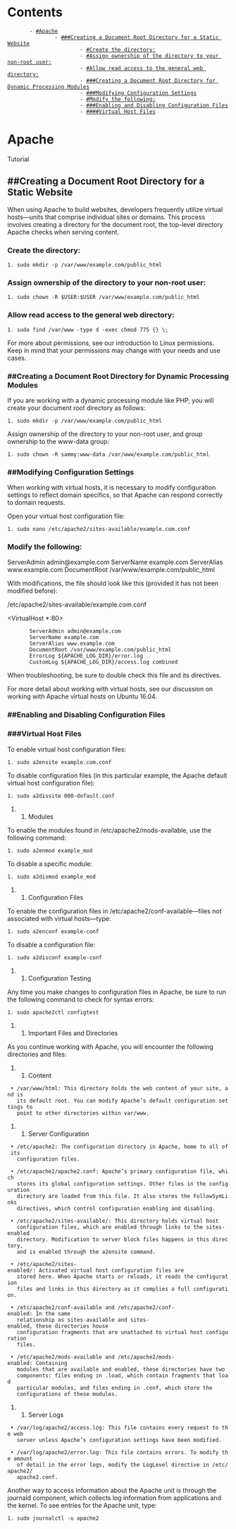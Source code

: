 = Contents =
        - [[#Apache]]
                - [[###Creating a Document Root Directory for a Static Website]]
                        - [[#Create the directory:]]
                        - [[#Assign ownership of the directory to your non-root user:]]
                        - [[#Allow read access to the general web directory:]]
                        - [[###Creating a Document Root Directory for Dynamic Processing Modules]]
                        - [[###Modifying Configuration Settings]]
                        - [[#Modify the following:]]
                        - [[###Enabling and Disabling Configuration Files]]
                        - [[####Virtual Host Files]]

=Apache=
Tutorial


== ##Creating a Document Root Directory for a Static Website ==

When using Apache to build websites, developers frequently utilize virtual
hosts—units that comprise individual sites or domains. This process involves
creating a directory for the document root, the top-level directory Apache
checks when serving content.

=== Create the directory: ===

 1. sudo mkdir -p /var/www/example.com/public_html


=== Assign ownership of the directory to your non-root user: ===

 1. sudo chown -R $USER:$USER /var/www/example.com/public_html


=== Allow read access to the general web directory: ===

 1. sudo find /var/www -type d -exec chmod 775 {} \;


For more about permissions, see our introduction to Linux permissions. Keep in
mind that your permissions may change with your needs and use cases.

=== ##Creating a Document Root Directory for Dynamic Processing Modules ===

If you are working with a dynamic processing module like PHP, you will create
your document root directory as follows:

 1. sudo mkdir -p /var/www/example.com/public_html


Assign ownership of the directory to your non-root user, and group ownership to
the www-data group:

 1. sudo chown -R sammy:www-data /var/www/example.com/public_html


=== ##Modifying Configuration Settings ===

When working with virtual hosts, it is necessary to modify configuration
settings to reflect domain specifics, so that Apache can respond correctly to
domain requests.

Open your virtual host configuration file:

 1. sudo nano /etc/apache2/sites-available/example.com.conf


=== Modify the following: ===

ServerAdmin admin@example.com
ServerName example.com
ServerAlias www.example.com
DocumentRoot /var/www/example.com/public_html

With modifications, the file should look like this (provided it has not been
modified before):

/etc/apache2/sites-available/example.com.conf

<VirtualHost *:80>
        ServerAdmin admin@example.com
        ServerName example.com
        ServerAlias www.example.com
        DocumentRoot /var/www/example.com/public_html
        ErrorLog ${APACHE_LOG_DIR}/error.log
        CustomLog ${APACHE_LOG_DIR}/access.log combined
</VirtualHost>

When troubleshooting, be sure to double check this file and its directives.

For more detail about working with virtual hosts, see our discussion on working
with Apache virtual hosts on Ubuntu 16.04.

=== ##Enabling and Disabling Configuration Files ===

=== ###Virtual Host Files ===

To enable virtual host configuration files:

 1. sudo a2ensite example.com.conf


To disable configuration files (in this particular example, the Apache default
virtual host configuration file):

 1. sudo a2dissite 000-default.conf


###Modules

To enable the modules found in /etc/apache2/mods-available, use the following
command:

 1. sudo a2enmod example_mod


To disable a specific module:

 1. sudo a2dismod example_mod


###Configuration Files

To enable the configuration files in /etc/apache2/conf-available—files not
associated with virtual hosts—type:

 1. sudo a2enconf example-conf


To disable a configuration file:

 1. sudo a2disconf example-conf


##Configuration Testing

Any time you make changes to configuration files in Apache, be sure to run the
following command to check for syntax errors:

 1. sudo apache2ctl configtest


##Important Files and Directories

As you continue working with Apache, you will encounter the following
directories and files:

###Content

  • /var/www/html: This directory holds the web content of your site, and is
    its default root. You can modify Apache’s default configuration settings to
    point to other directories within var/www.

###Server Configuration

  • /etc/apache2: The configuration directory in Apache, home to all of its
    configuration files.

  • /etc/apache2/apache2.conf: Apache’s primary configuration file, which
    stores its global configuration settings. Other files in the configuration
    directory are loaded from this file. It also stores the FollowSymLinks
    directives, which control configuration enabling and disabling.

  • /etc/apache2/sites-available/: This directory holds virtual host
    configuration files, which are enabled through links to the sites-enabled
    directory. Modification to server block files happens in this directory,
    and is enabled through the a2ensite command.

  • /etc/apache2/sites-enabled/: Activated virtual host configuration files are
    stored here. When Apache starts or reloads, it reads the configuration
    files and links in this directory as it complies a full configuration.

  • /etc/apache2/conf-available and /etc/apache2/conf-enabled: In the same
    relationship as sites-available and sites-enabled, these directories house
    configuration fragments that are unattached to virtual host configuration
    files.

  • /etc/apache2/mods-available and /etc/apache2/mods-enabled: Containing
    modules that are available and enabled, these directories have two
    components: files ending in .load, which contain fragments that load
    particular modules, and files ending in .conf, which store the
    configurations of these modules.

###Server Logs

  • /var/log/apache2/access.log: This file contains every request to the web
    server unless Apache’s configuration settings have been modified.

  • /var/log/apache2/error.log: This file contains errors. To modify the amount
    of detail in the error logs, modify the LogLevel directive in /etc/apache2/
    apache2.conf.

Another way to access information about the Apache unit is through the journald
component, which collects log information from applications and the kernel. To
see entries for the Apache unit, type:

 1. sudo journalctl -u apache2


